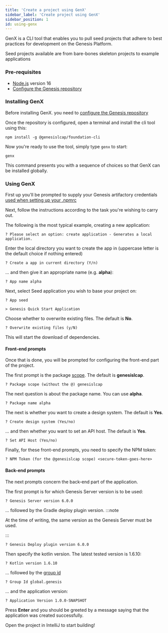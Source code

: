 ```yaml
---
title: 'Create a project using GenX'
sidebar_label: 'Create project using GenX'
sidebar_position: 1
id: using-genx
---
```


GenX is a CLI tool that enables you to pull seed projects that adhere to best practices for development on the Genesis Platform.

Seed projects available are from bare-bones skeleton projects to example applications

### Pre-requisites

- [Node.js](https://nodejs.org/en/download/) version 16
- [Configure the Genesis repository](/creating-applications/getting-ready-to-develop/workstation-setup/#npmrc-setup)

### Installing GenX

Before installing GenX. you need to [configure the Genesis repository](/creating-applications/getting-ready-to-develop/workstation-setup/#npmrc-setup)

Once the repository is configured, open a terminal and install the cli tool using this:

```shell
npm install -g @genesislcap/foundation-cli
```

Now you're ready to use the tool, simply type `genx` to start:

```shell
genx
```

This command presents you with a sequence of choices so that GenX can be installed globally.

### Using GenX

First up you'll be prompted to supply your Genesis artifactory credentials [used when setting up your .npmrc](/creating-applications/getting-ready-to-develop/workstation-setup/#npmrc-setup)

Next, follow the instructions according to the task you're wishing to carry out. 

The following is the most typical example, creating a new application:

```shell
? Please select an option: create application - Generates a local application. 
```

Enter the local directory you want to create the app in (uppercase letter is the default choice if nothing entered)

```shell
? Create a app in current directory (Y/n)
```

... and then give it an appropriate name (e.g. **alpha**):
```shell
? App name alpha 
```

Next, select Seed application you wish to base your project on:
```shell
? App seed 

> Genesis Quick Start Application 
```

Choose whether to overwrite existing files. The default is **No**.
```shell
? Overwrite existing files (y/N)
```

This will start the download of dependencies. 

#### Front-end prompts
Once that is done, you will be prompted for configuring the front-end part of the project.

The first prompt is the package [scope](https://docs.npmjs.com/cli/v8/using-npm/scope). The default is **genesislcap**.
```shell
? Package scope (without the @) genesislcap 
```

The next question is about the package name. You can use **alpha**.
```shell
? Package name alpha 
```

The next is whether you want to create a design system. The default is **Yes**.
```shell
? Create design system (Yes/no)
```

... and then whether you want to set an API host. The default is **Yes**.
```shell
? Set API Host (Yes/no) 
```

Finally, for these front-end prompts, you need to specify the NPM token:
```shell
? NPM Token (for the @genesislcap scope) <secure-token-goes-here> 
```

#### Back-end prompts
The next prompts concern the back-end part of the application.

The first prompt is for which Genesis Server version is to be used:
```shell
? Genesis Server version 6.0.0
```

... followed by the Gradle deploy plugin version.
:::note

At the time of writing, the same version as the Genesis Server must be used.

:::

```shell
? Genesis Deploy plugin version 6.0.0
```

Then specify the kotlin version. The latest tested version is 1.6.10:
```shell
? Kotlin version 1.6.10 
```

... followed by the [group id](https://maven.apache.org/guides/mini/guide-naming-conventions.html)
```shell
? Group Id global.genesis 
```

... and the application version:
```shell
? Application Version 1.0.0-SNAPSHOT 
```

Press **Enter** and you should be greeted by a message saying that the application was created successfully.

Open the project in IntelliJ to start building!